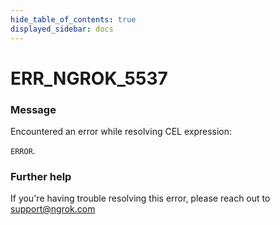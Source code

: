 ```yaml
---
hide_table_of_contents: true
displayed_sidebar: docs
---
```



# ERR_NGROK_5537

### Message

Encountered an error while resolving CEL expression:

`ERROR`.

<ErrorDetails error="err_ngrok_5537" />

### Further help

If you're having trouble resolving this error, please reach out to [support@ngrok.com](mailto:support@ngrok.com?subject=Help%20with%20ERR_NGROK_5537)
